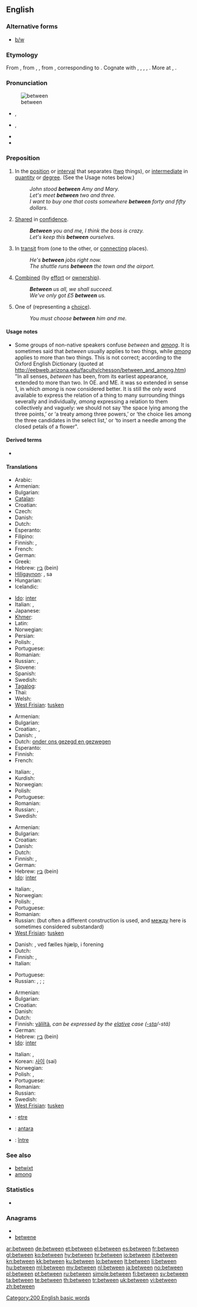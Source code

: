 ==English==

===Alternative forms===
* [[b/w]]

===Etymology===
From {{etyl|enm}} {{term|betwene|lang=enm}}, from {{etyl|ang}} {{term|betweonan|betwēonan|lang=ang}}, {{term|betweonum|betwēonum|between, among, amid, in the midst, meanwhile|lit=by the two, near both|pos=dative plural|lang=ang}}, from {{proto|Germanic|bī-|be-|twihnaz|two each|lang=en}}, corresponding to {{prefix|be|twain}}. Cognate with {{etyl|sco|-}} {{term|between||between|lang=sco}}, {{etyl|sco|-}} {{term|atween||between|lang=sco}}, {{etyl|got|-}} {{term|𐍄𐍅𐌴𐌹𐌷𐌽𐌰𐌹||tr=tweihnai|two each|lang=got}}, {{etyl|ang|-}} {{term|betweohs||between|lang=ang}}, {{etyl|ang|-}} {{term|twinn||double, twofold|lang=ang}}. More at {{l|en|betwixt}}, {{l|en|twin}}.

===Pronunciation===
[[Image:Entre.PNG|thumb|between]]
* {{a|UK}} {{IPA|/bɪˈtwiːn/}}, {{SAMPA|/bI"twi:n/}}
* {{a|US}} {{IPA|/bɪˈtwin/}}, {{SAMPA|/bI"twin/}}
* {{audio|en-us-between.ogg|Audio (US)}}
* {{hyphenation|be|tween}}

===Preposition===
{{en-prep}}

# In the [[position]] or [[interval]] that separates ([[two]] things), or [[intermediate]] in [[quantity]] or [[degree]].  (See the Usage notes below.)
#: ''John stood '''between''' Amy and Mary.''
#: ''Let's meet '''between''' two and three.''
#: ''I want to buy one that costs somewhere '''between''' forty and fifty dollars''.
# [[share|Shared]] in [[confidence]].
#: '''''Between''' you and me, I think the boss is crazy.''
#: ''Let's keep this '''between''' ourselves.''
# In [[transit]] from (one to the other, or [[connecting]] places).
#: ''He's '''between''' jobs right now.''
#: ''The shuttle runs '''between''' the town and the airport.''
# [[combine|Combined]] (by [[effort]] or [[ownership]]).
#: '''''Between''' us all, we shall succeed.''
#: ''We've only got £5 '''between''' us.''
# One of (representing a [[choice]]).
#: ''You must choose '''between''' him and me.''

====Usage notes====
* Some groups of non-native speakers confuse ''between'' and ''[[among]]''. It is sometimes said that ''between'' usually applies to two things, while ''[[among]]'' applies to more than two things. This is not correct; according to the Oxford English Dictionary (quoted at http://eebweb.arizona.edu/faculty/chesson/between_and_among.htm) "In all senses, ''between'' has been, from its earliest appearance, extended to more than two. In OE. and ME. it was so extended in sense 1, in which ''among'' is now considered better. It is still the only word available to express the relation of a thing to many surrounding things severally and individually, ''among'' expressing a relation to them collectively and vaguely: we should not say ‘the space lying among the three points,’ or ‘a treaty among three powers,’ or ‘the choice lies among the three candidates in the select list,’ or ‘to insert a needle among the closed petals of a flower".

====Derived terms====
* {{lookfrom|between}}

====Translations====
{{trans-top|in the position or interval that separates two things}}
* Arabic: {{t-|ar|بين|alt=بَيْنَ|tr=bayna}}
* Armenian: {{t-|hy|միջև|tr=miǰev}}
* Bulgarian: {{t+|bg|между}}
* [[Catalan]]: {{t-|ca|entre}}
* Croatian: {{t+|hr|između}}
* Czech: {{t+|cs|mezi}}
* Danish: {{t-|da|mellem}}
* Dutch: {{t+|nl|tussen}}
* Esperanto: {{t-|eo|inter|xs=Esperanto}}
* Filipino: {{tø|fil|gitna|xs=Filipino}}
* Finnish: {{t-|fi|välissä}}, {{t-|fi|keskellä}}
* French: {{t+|fr|entre}}
* German: {{t+|de|zwischen}}
* Greek: {{t+|el|ανάμεσα||tr=anámesa}}
* Hebrew: [[בין]] (bein)
* [[Hiligaynon]]: {{tø|hil|tunga|xs=Hiligaynon}}, sa {{tø|hil|gintung-an|xs=Hiligaynon}}
* Hungarian: {{t+|hu|között}}
* Icelandic: {{t+|is|á milli}}
{{trans-mid}}
* [[Ido]]: [[inter]]
* Italian: {{t+|it|tra}}, {{t+|it|fra}}
* Japanese: {{t+|ja|間|alt=…の間に|tr=no aida ni ([[の]][[あいだ]][[に]])}}
* [[Khmer]]: {{t|km|រវាង|tr=rawīǝng|sc=Khmr|xs=Khmer}}
* Latin: {{t+|la|inter}}
* Norwegian: {{t+|no|mellom}}
* Persian: {{t-|fa|اندر|tr=andar|xs=Persian}}
* Polish: {{t+|pl|pomiędzy}}, {{t+|pl|między}}
* Portuguese: {{t+|pt|entre}}
* Romanian: {{t-|ro|între}}
* Russian: {{t+|ru|между|tr=méždu}}, {{t+|ru|посреди|tr=posredí}}
* Slovene: {{t|sl|med}}
* Spanish: {{t+|es|entre}}
* Swedish: {{t+|sv|mellan}}
* [[Tagalog]]: {{t|tl|gitna|xs=Tagalog}}
* Thai: {{t|th|ระหว่าง|tr=ráwàang}}
* Welsh: {{t-|cy|rhwng|xs=Welsh}}
* [[West Frisian]]: [[tusken]]
{{trans-bottom}}

{{trans-top|shared in confidence by}}
* Armenian: {{t-|hy|միջև|tr=miǰev}}
* Bulgarian: {{t+|bg|между}}
* Croatian: {{t-|hr|među}}, {{t+|hr|između}}
* Danish: {{t-|da|mellem}}, {{t+|da|imellem}}
* Dutch: [[onder ons gezegd en gezwegen]]
* Esperanto: {{t-|eo|inter|xs=Esperanto}}
* Finnish: {{t-|fi|kesken}}
* French: {{t+|fr|entre}}
{{trans-mid}}
* Italian: {{t|it|tra}}, {{t|it|fra}}
* Kurdish: {{ku-Arab|[[له‌ نێوان]]}}
* Norwegian: {{t+|no|mellom}}
* Polish: {{t+|pl|między}}
* Portuguese: {{t+|pt|entre}}
* Romanian: {{t|ro|între}}
* Russian: {{t+|ru|среди|tr=sredí}}, {{t+|ru|между|tr=méždu}}
* Swedish: {{t+|sv|mellan}}
{{trans-bottom}}

{{trans-top|in transit from one to the other}}
* Armenian: {{t-|hy|միջև|tr=miǰev}}
* Bulgarian: {{t|bg|помежду}}
* Croatian: {{t-|hr|među}}
* Danish: {{t-|da|mellem}}
* Dutch: {{t+|nl|tussen}}
* Finnish: {{t-|fi|välissä}}, {{t-|fi|välillä}}
* German: {{t+|de|zwischen}}
* Hebrew: [[בין]] (bein)
* [[Ido]]: [[inter]]
{{trans-mid}}
* Italian: {{t|it|tra}}, {{t|it|fra}}
* Norwegian: {{t+|no|mellom}}
* Polish: {{t+|pl|między}}, {{t+|pl|pomiędzy}}
* Portuguese: {{t+|pt|entre}}
* Romanian: {{t|ro|între}}
* Russian: {{t+|ru|между|tr=méždu}} (but often a different construction is used, and [[между]] here is sometimes considered substandard)
* [[West Frisian]]: [[tusken]]
{{trans-bottom}}

{{trans-top|combined by effort or ownership}}
* Danish: {{t|da|tilsammen}}, ved fælles hjælp, i forening
* Dutch: {{t+|nl|onder}}
* Finnish: {{t-|fi|kesken}}, {{t+|fi|yhteensä}}
* Italian: {{t|it|tra}}
{{trans-mid}}
* Portuguese: {{t+|pt|entre}}
* Russian: {{t+|ru|суммарно|tr=summárno}}, {{t+|ru|всего|tr=vsegó}}; {{t+|ru|на всех|tr=na vsex}}; {{t+|ru|вместе|tr=vméste}}
{{trans-bottom}}

{{trans-top|one of, representing a choice}}
* Armenian: {{t-|hy|միջև|tr=miǰev}}
* Bulgarian: {{t+|bg|между}}
* Croatian: {{t+|hr|između}}
* Danish: {{t-|da|mellem}}
* Dutch: {{t+|nl|tussen}}
* Finnish: [[väliltä]], ''can be expressed by the [[elative]] case ([[-sta]]/-stä)''
* German: {{t+|de|zwischen}}
* Hebrew: [[בין]] (bein)
* [[Ido]]: [[inter]]
{{trans-mid}}
* Italian: {{t|it|tra}}, {{t|it|fra}}
* Korean: [[사이]] (sai)
* Norwegian: {{t+|no|mellom}}
* Polish: {{t+|pl|pomiędzy}}, {{t+|pl|między}}
* Portuguese: {{t+|pt|entre}}
* Romanian: {{t|ro|între}}
* Russian: {{t+|ru|между|tr=méždu}}
* Swedish: {{t+|sv|mellan}}
* [[West Frisian]]: [[tusken]]
{{trans-bottom}}

<!--Remove this section once all of the translations below have been moved into the tables above.-->
{{checktrans-top}}
* {{ttbc|Breton}}: [[etre]]
* {{ttbc|id}}: [[antara]]
* {{ttbc|ro}}: [[între]]
{{trans-bottom}}

===See also===
* [[betwixt]]
* [[among]]

===Statistics===
* {{rank|another|right|each|173|between|face|tell|because}}

===Anagrams===
* {{alphagram|beeentw}}
* [[betwene#English|betwene]]

[[Category:200 English basic words]]

[[ar:between]]
[[de:between]]
[[et:between]]
[[el:between]]
[[es:between]]
[[fr:between]]
[[gl:between]]
[[ko:between]]
[[hy:between]]
[[hr:between]]
[[io:between]]
[[it:between]]
[[kn:between]]
[[kk:between]]
[[ku:between]]
[[lo:between]]
[[lt:between]]
[[li:between]]
[[hu:between]]
[[ml:between]]
[[my:between]]
[[nl:between]]
[[ja:between]]
[[no:between]]
[[pl:between]]
[[pt:between]]
[[ru:between]]
[[simple:between]]
[[fi:between]]
[[sv:between]]
[[ta:between]]
[[te:between]]
[[th:between]]
[[tr:between]]
[[uk:between]]
[[vi:between]]
[[zh:between]]